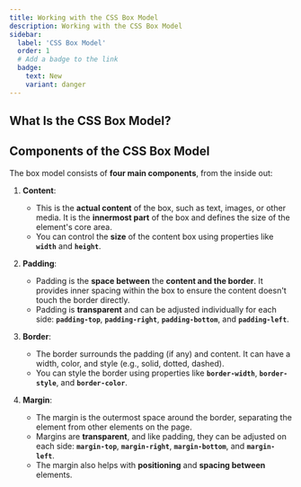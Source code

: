 ```yaml
---
title: Working with the CSS Box Model 
description: Working with the CSS Box Model
sidebar:
  label: 'CSS Box Model'
  order: 1
  # Add a badge to the link
  badge:
    text: New
    variant: danger
---
```


## What Is the CSS Box Model?

## Components of the CSS Box Model

The box model consists of **four main components**, from the inside out:

1. **Content**: 
   - This is the **actual content** of the box, such as text, images, or other media. It is the **innermost part** of the box and defines the size of the element's core area.
   - You can control the **size** of the content box using properties like **`width`** and **`height`**.

2. **Padding**:
   - Padding is the **space between** the **content and the border**. It provides inner spacing within the box to ensure the content doesn't touch the border directly.
   - Padding is **transparent** and can be adjusted individually for each side: **`padding-top`**, **`padding-right`**, **`padding-bottom`**, and **`padding-left`**.

3. **Border**:
   - The border surrounds the padding (if any) and content. It can have a width, color, and style (e.g., solid, dotted, dashed).
   - You can style the border using properties like **`border-width`**, **`border-style`**, and **`border-color`**.

4. **Margin**:
   - The margin is the outermost space around the border, separating the element from other elements on the page.
   - Margins are **transparent**, and like padding, they can be adjusted on each side: **`margin-top`**, **`margin-right`**, **`margin-bottom`**, and **`margin-left`**.
   - The margin also helps with **positioning** and **spacing between** elements.
